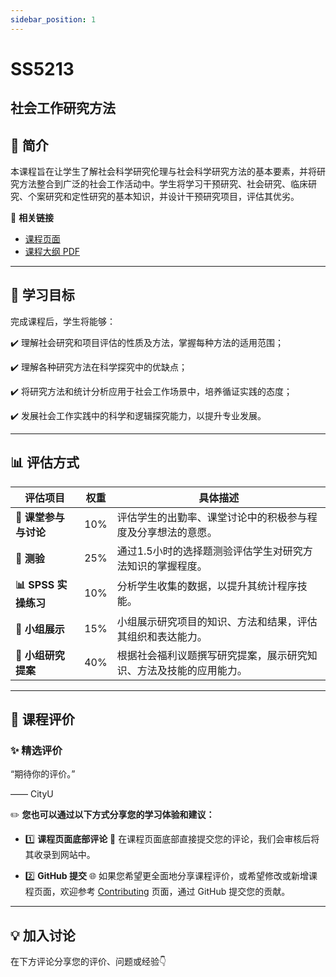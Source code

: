 ```yaml
---
sidebar_position: 1
---
```


# SS5213
## 社会工作研究方法

## **📘 简介**
本课程旨在让学生了解社会科学研究伦理与社会科学研究方法的基本要素，并将研究方法整合到广泛的社会工作活动中。学生将学习干预研究、社会研究、临床研究、个案研究和定性研究的基本知识，并设计干预研究项目，评估其优劣。

🔗 **相关链接**
- [课程页面](https://www.cityu.edu.hk/catalogue/pg/202425/course/SS5213.htm)
- [课程大纲 PDF](https://www.cityu.edu.hk/catalogue/pg/202425/course/SS5213.pdf)

---

## **🎯 学习目标**

完成课程后，学生将能够：

✔️ 理解社会研究和项目评估的性质及方法，掌握每种方法的适用范围；

✔️ 理解各种研究方法在科学探究中的优缺点；

✔️ 将研究方法和统计分析应用于社会工作场景中，培养循证实践的态度；

✔️ 发展社会工作实践中的科学和逻辑探究能力，以提升专业发展。

---

## **📊 评估方式**

| **评估项目**             | **权重** | **具体描述**                                                                                       |
|------------------------|---------|---------------------------------------------------------------------------------------------------|
| **💬 课堂参与与讨论**      | 10%     | 评估学生的出勤率、课堂讨论中的积极参与程度及分享想法的意愿。                                                    |
| **📝 测验**             | 25%     | 通过1.5小时的选择题测验评估学生对研究方法知识的掌握程度。                                                      |
| **📊 SPSS 实操练习**      | 10%     | 分析学生收集的数据，以提升其统计程序技能。                                                               |
| **🎤 小组展示**          | 15%     | 小组展示研究项目的知识、方法和结果，评估其组织和表达能力。                                                       |
| **📄 小组研究提案**        | 40%     | 根据社会福利议题撰写研究提案，展示研究知识、方法及技能的应用能力。                                               |

---

## **💬 课程评价**

### ✨ **精选评价**
<div className={commentStyles.commentBox}>
    <p className={commentStyles.commentText}>
        “期待你的评价。”
    </p>
    <p className={commentStyles.commentAuthor}>—— CityU</p>
</div>

✏️ **您也可以通过以下方式分享您的学习体验和建议：**

- 1️⃣ **课程页面底部评论**
💬 在课程页面底部直接提交您的评论，我们会审核后将其收录到网站中。

- 2️⃣ **GitHub 提交**
🌐 如果您希望更全面地分享课程评价，或希望修改或新增课程页面，欢迎参考 [Contributing](/contributing) 页面，通过 GitHub 提交您的贡献。

---

## **💡 加入讨论**

在下方评论分享您的评价、问题或经验👇
<Utterances />
